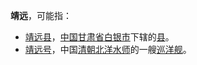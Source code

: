 '''靖远'''，可能指：

* [[靖远县|靖远县]]，[[中国|中国]][[甘肃省|甘肃省]][[白银市|白银市]]下辖的[[县|县]]。
* [[靖远号|靖远号]]，中国[[清朝|清朝]][[北洋水师|北洋水师]]的一艘[[巡洋舰|巡洋舰]]。

{{disambig|J|CAT=二字消歧義}}